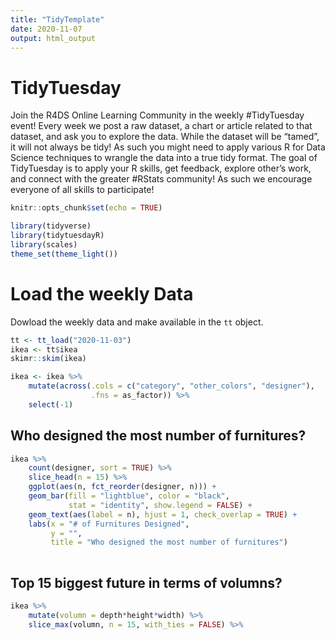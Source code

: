 ---
title: "TidyTemplate"
date: 2020-11-07
output: html_output
---

# TidyTuesday

Join the R4DS Online Learning Community in the weekly #TidyTuesday event!
Every week we post a raw dataset, a chart or article related to that dataset, and ask you to explore the data.
While the dataset will be “tamed”, it will not always be tidy! As such you might need to apply various R for Data Science techniques to wrangle the data into a true tidy format.
The goal of TidyTuesday is to apply your R skills, get feedback, explore other’s work, and connect with the greater #RStats community!
As such we encourage everyone of all skills to participate!

```{r setup, include=FALSE}

knitr::opts_chunk$set(echo = TRUE)

library(tidyverse)
library(tidytuesdayR)
library(scales)
theme_set(theme_light())


```

# Load the weekly Data

Dowload the weekly data and make available in the `tt` object.

```{r Load}

tt <- tt_load("2020-11-03")
ikea <- tt$ikea
skimr::skim(ikea)

ikea <- ikea %>% 
    mutate(across(.cols = c("category", "other_colors", "designer"),
                  .fns = as_factor)) %>% 
    select(-1)
```

## Who designed the most number of furnitures?

```{r}
ikea %>%
    count(designer, sort = TRUE) %>% 
    slice_head(n = 15) %>% 
    ggplot(aes(n, fct_reorder(designer, n))) +
    geom_bar(fill = "lightblue", color = "black",
             stat = "identity", show.legend = FALSE) +
    geom_text(aes(label = n), hjust = 1, check_overlap = TRUE) +
    labs(x = "# of Furnitures Designed",
         y = "",
         title = "Who designed the most number of furnitures")
    
```

## Top 15 biggest future in terms of volumns?

```{r}
ikea %>% 
    mutate(volumn = depth*height*width) %>% 
    slice_max(volumn, n = 15, with_ties = FALSE) %>% 
```

